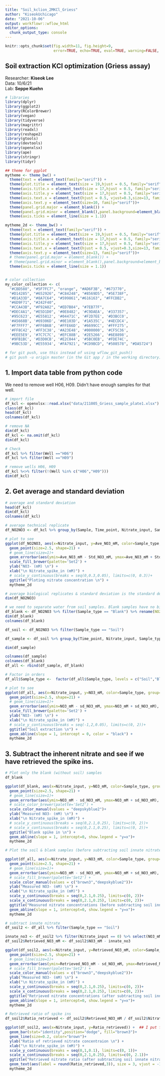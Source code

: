 ```yaml
---
title: "Soil_kclion_2MKCl_Griess"
author: "KiseokUchicago"
date: "2021-10-06"
output: workflowr::wflow_html
editor_options:
  chunk_output_type: console
---
```



```r
knitr::opts_chunk$set(fig.width=11, fig.height=9,
                      error=TRUE, echo=TRUE, eval=TRUE, warning=FALSE, message=FALSE)
```

## Soil extraction KCl optimization (Griess assay)
Researcher: **Kiseok Lee** \
Data: 10/6/21 \
Lab: **Seppe Kuehn**

```r
# libraries
library(dplyr)
library(ggplot2)
library(RColorBrewer)
library(vegan)
library(tidyverse)
library(magrittr)
library(readxl)
library(reshape2)
library(gtools)
library(devtools)
library(openxlsx)
library(ape)
library(stringr)
library(tidyr)

## theme for ggplot
mytheme <- theme_bw() + 
  theme(text = element_text(family="serif")) +
  theme(plot.title = element_text(size = 19,hjust = 0.5, family="serif")) + 
  theme(axis.title.x = element_text(size = 17,hjust = 0.5, family="serif")) + 
  theme(axis.title.y = element_text(size = 17,hjust = 0.5, family="serif")) + 
  theme(axis.text.x = element_text(hjust = 0.5, vjust=0.3,size=13, family="serif"))+
  theme(axis.text.y = element_text(size=10, family="serif"))+
  theme(panel.grid.major = element_blank()) +
  theme(panel.grid.minor = element_blank(),panel.background=element_blank(),panel.border=element_blank(),plot.background=element_blank()) +
  theme(axis.ticks = element_line(size = 1.1))

mytheme_2d <- theme_bw() + 
  theme(text = element_text(family="serif")) +
  theme(plot.title = element_text(size = 19,hjust = 0.5, family="serif")) + 
  theme(axis.title.x = element_text(size = 17,hjust = 0.5, family="serif")) + 
  theme(axis.title.y = element_text(size = 17,hjust = 0.5, family="serif")) + 
  theme(axis.text.x = element_text(hjust = 0.5, vjust=0.3,size=13, family="serif"))+
  theme(axis.text.y = element_text(size=13, family="serif"))+
  # theme(panel.grid.major = element_blank()) +
  # theme(panel.grid.minor = element_blank(),panel.background=element_blank(),plot.background=element_blank()) +
  theme(axis.ticks = element_line(size = 1.1))


# color collection
my_color_collection <- c(
  "#CBD588", "#5F7FC7", "orange", "#AD6F3B", "#673770", 
  "#D14285", "#652926", "#C84248", "#8569D5", "#5E738F",
  "#D1A33D", "#8A7C64", "#599861","#616163", "#FFCDB2",
  "#6D9F71", "#242F40",
  "#CCA43B", "#F92A82", "#ED7B84", "#7EB77F", 
  "#DEC4A1", "#E5D1D0", '#0E8482', '#C9DAEA', '#337357', 
  '#95C623', '#E55812', '#04471C', '#F2D7EE', '#D3BCC0', 
  '#A5668B', '#69306D', '#0E103D', '#1A535C', '#4ECDC4', 
  '#F7FFF7', '#FF6B6B', '#FFE66D', '#6699CC', '#FFF275', 
  '#FF8C42', '#FF3C38', '#A23E48', '#000000', '#CF5C36', 
  '#EEE5E9', '#7C7C7C', '#EFC88B', '#2E5266', '#6E8898', 
  '#9FB1BC', '#D3D0CB', '#E2C044', '#5BC0EB', '#FDE74C', 
  '#9BC53D', '#E55934', '#FA7921', "#CD9BCD", "#508578", "#DA5724")

# for git push, use this instead of using wflow_git_push()
# git push -u origin master (in the Git app / in the working directory)

```


## 1. Import data table from python code
We need to remove well H06, H09. Didn't have enough samples for that well.
```r
# import file
df_kcl <- openxlsx::read.xlsx("data/211005_Griess_sample_plate1.xlsx")
class(df_kcl)
head(df_kcl)
colnames(df_kcl)

# remove NA
dim(df_kcl)
df_kcl <- na.omit(df_kcl)
dim(df_kcl)

# Check
df_kcl %>% filter(Well =="H06")
df_kcl %>% filter(Well =="H09")

# remove wells H06, H09
df_kcl %<>% filter(!(Well %in% c("H06","H09")))
dim(df_kcl)

```

## 2. Get average and standard deviation
```r
# average and standard deviation
head(df_kcl)
dim(df_kcl)
colnames(df_kcl)

# average technical replicate
df_NO2NO3 <- df_kcl %>% group_by(Sample, Time_point, Nitrate_input, Sample_type, Biological_replicate, Plate) %>% summarise(Ave_NO2_mM = mean(NO2_mM), Std_NO2_mM = sd(NO2_mM), Ave_NO3_mM = mean(NO3_mM), Std_NO3_mM = sd(NO3_mM)) %>% ungroup()

# plot to see
ggplot(df_NO2NO3, aes(x=Nitrate_input, y=Ave_NO3_mM, color=Sample_type, group=Sample_type)) +
  geom_point(size=2.5, shape=21) +
  # geom_line(size=1)+
  geom_errorbar(aes(ymin=Ave_NO3_mM - Std_NO3_mM, ymax=Ave_NO3_mM + Std_NO3_mM), width=.05)+
  scale_fill_brewer(palette='Set2') +
  ylab("NO3- (mM) \n") +
  xlab("\n Nitrate_spike_in (mM)") +
  # scale_y_continuous(breaks = seq(0,0.3,0.05), limits=c(0, 0.3))+
  ggtitle("Ploting nitrate concentration \n") +
  mytheme_2d

# average biological replicates & standard deviation is the standard deviation of the technical replicate average
dim(df_NO2NO3)

# we need to separate water from soil samples. Blank samples have no biological replicates.
df_blank <- df_NO2NO3 %>% filter(Sample_type == "Blank") %>% rename(NO2_mM = Ave_NO2_mM, sd_NO2_mM = Std_NO2_mM, NO3_mM = Ave_NO3_mM, sd_NO3_mM = Std_NO3_mM) %>% select(-Sample, -Biological_replicate)
dim(df_blank)
colnames(df_blank)

df_soil <- df_NO2NO3 %>% filter(Sample_type == "Soil")

df_sample <- df_soil %>% group_by(Time_point, Nitrate_input, Sample_type, Plate) %>% summarise(NO2_mM = mean(Ave_NO2_mM), sd_NO2_mM = sd(Ave_NO2_mM), NO3_mM = mean(Ave_NO3_mM), sd_NO3_mM = sd(Ave_NO3_mM)) %>% ungroup()

dim(df_sample)

colnames(df_sample)
colnames(df_blank)
df_all <- rbind(df_sample, df_blank)

# Factor in orders
df_all$Sample_type <-  factor(df_all$Sample_type, levels = c("Soil","Blank"))

# plot to see
ggplot(df_all, aes(x=Nitrate_input, y=NO3_mM, color=Sample_type, group=Sample_type)) +
  geom_point(size=2.5, shape=21) +
  # geom_line(size=1)+
  geom_errorbar(aes(ymin=NO3_mM - sd_NO3_mM, ymax=NO3_mM + sd_NO3_mM), width=.05)+
  scale_fill_brewer(palette='Set2') +
  ylab("NO3- (mM) \n") +
  xlab("\n Nitrate_spike_in (mM)") +
  # scale_y_continuous(breaks = seq(-1,2,0.05), limits=c(0, 2))+
  ggtitle("Soil extraction \n") +
  geom_abline(slope = 1, intercept = 0, color = "black") +
  mytheme_2d


```

## 3. Subtract the inherent nitrate and see if we have retrieved the spike ins.

```r
# Plot only the blank (without soil) samples
df_blank

ggplot(df_blank, aes(x=Nitrate_input, y=NO3_mM, color=Sample_type, group=Sample_type)) +
  geom_point(size=2.5, shape=21) +
  # geom_line(size=1)+
  geom_errorbar(aes(ymin=NO3_mM - sd_NO3_mM, ymax=NO3_mM + sd_NO3_mM), width=.05)+
  # scale_color_brewer(palette='Set2') +
  scale_color_manual(values = "deepskyblue2")+
  ylab("Measured NO3- (mM) \n") +
  xlab("\n Nitrate_spike_in (mM)") +
  # scale_y_continuous(breaks = seq(0,2.1,0.25), limits=c(0, 2))+
  # scale_x_continuous(breaks = seq(0,2.1,0.25), limits=c(0, 2))+
  ggtitle("Blank spike in \n") +
  geom_abline(slope = 1, intercept=0, show.legend = "y=x")+
  mytheme_2d

# Plot the soil & blank samples (before subtracting soil innate nitrate)

ggplot(df_all, aes(x=Nitrate_input, y=NO3_mM, color=Sample_type, group=Sample_type)) +
  geom_point(size=2.5, shape=21) +
  # geom_line(size=1)+
  geom_errorbar(aes(ymin=NO3_mM - sd_NO3_mM, ymax=NO3_mM + sd_NO3_mM), width=.05)+
  # scale_fill_brewer(palette='Set2') +
  scale_color_manual(values = c("brown3","deepskyblue2"))+
  ylab("Measured NO3- (mM) \n") +
  xlab("\n Nitrate_spike_in (mM)") +
  scale_y_continuous(breaks = seq(0,2.1,0.25), limits=c(0, 2))+
  scale_x_continuous(breaks = seq(0,2.1,0.25), limits=c(0, 2))+
  ggtitle("Measured nitrate concentrations (before subtracting soil innate nitrate) \n") +
  geom_abline(slope = 1, intercept=0, show.legend = "y=x")+
  mytheme_2d

# subtract innate nitrate
df_soil2 <- df_all %>% filter(Sample_type == "Soil")

innate_no3 <- df_soil2 %>% filter(Nitrate_input == 0) %>% select(NO3_mM) %>% unlist()
df_soil2$Retrieved_NO3_mM <- df_soil2$NO3_mM - innate_no3

ggplot(df_soil2, aes(x=Nitrate_input, y=Retrieved_NO3_mM, color=Sample_type, group=Sample_type)) +
  geom_point(size=2.5, shape=21) +
  # geom_line(size=1)+
  geom_errorbar(aes(ymin=Retrieved_NO3_mM - sd_NO3_mM, ymax=Retrieved_NO3_mM + sd_NO3_mM), width=.05)+
  # scale_fill_brewer(palette='Set2') +
  scale_color_manual(values = c("brown3","deepskyblue2"))+
  ylab("Measured NO3- (mM) \n") +
  xlab("\n Nitrate_spike_in (mM)") +
  scale_y_continuous(breaks = seq(0,2.1,0.25), limits=c(0, 2))+
  scale_x_continuous(breaks = seq(0,2.1,0.25), limits=c(0, 2))+
  ggtitle("Retrieved nitrate concentrations (after subtracting soil innate nitrate) \n") +
  geom_abline(slope = 1, intercept=0, show.legend = "y=x")+
  mytheme_2d

# Retrieved ratio of spike ins
df_soil2$Ratio_retrieved <- df_soil2$Retrieved_NO3_mM / df_soil2$Nitrate_input 

ggplot(df_soil2, aes(x=Nitrate_input, y=Ratio_retrieved)) +  ## I put fill=value which was wrong
  geom_bar(stat="identity",position="dodge", fill="brown3")+
  geom_line(size=0.2, color="brown")+
  ylab("Ratio of retrieved nitrate concentraion \n") +
  xlab("\n Nitrate_spike_in (mM)") +
  scale_y_continuous(breaks = seq(0,1,0.1), limits=c(0, 1))+
  scale_x_continuous(breaks = seq(0,2.1,0.25), limits=c(0, 2.1))+
  ggtitle("Retrieved nitrate ratio (after subtracting soil innate nitrate) \n") +
  geom_text(aes(label = round(Ratio_retrieved,3)), size = 3, vjust = -1.5, family="serif", show.legend = FALSE)+
  mytheme_2d




```




